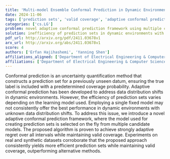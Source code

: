 ```yaml
---
title: 'Multi-model Ensemble Conformal Prediction in Dynamic Environments'
date: 2024-11-06
tags: ['prediction sets', 'valid coverage', 'adaptive conformal prediction', 'uncertainty quantification', 'real and synthetic datasets', 'multiple candidate models', 'dynamic environments', 'conformal prediction', 'adaptive regret', 'data distribution shifts']
categories: ['cs.LG']
problem: novel adaptive conformal prediction framework using multiple candidate models
solution: inefficiency of prediction sets in dynamic environments with unknown data distribution shifts
pdf_url: http://arxiv.org/pdf/2411.03678v1
arx_url: http://arxiv.org/abs/2411.03678v1
score: 4
authors: ['Erfan Hajihashemi', 'Yanning Shen']
affiliations_aligned: ['Department of Electrical Engineering & Computer Science, University of California, Irvine', 'Department of Electrical Engineering & Computer Science, University of California, Irvine']
affiliations: ['Department of Electrical Engineering & Computer Science, University of California, Irvine']
---
```



Conformal prediction is an uncertainty quantification method that constructs a prediction set for a previously unseen datum, ensuring the true label is included with a predetermined coverage probability. Adaptive conformal prediction has been developed to address data distribution shifts in dynamic environments. However, the efficiency of prediction sets varies depending on the learning model used. Employing a single fixed model may not consistently offer the best performance in dynamic environments with unknown data distribution shifts. To address this issue, we introduce a novel adaptive conformal prediction framework, where the model used for creating prediction sets is selected on the fly from multiple candidate models. The proposed algorithm is proven to achieve strongly adaptive regret over all intervals while maintaining valid coverage. Experiments on real and synthetic datasets corroborate that the proposed approach consistently yields more efficient prediction sets while maintaining valid coverage, outperforming alternative methods.
